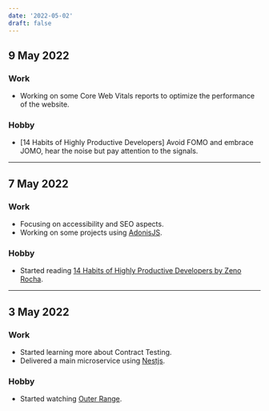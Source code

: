 ```yaml
---
date: '2022-05-02'
draft: false
---
```


## 9 May 2022

### Work

- Working on some Core Web Vitals reports to optimize the performance of the website.

### Hobby

- [14 Habits of Highly Productive Developers] Avoid FOMO and embrace JOMO, hear the noise but pay attention to the signals.

---

## 7 May 2022

### Work

- Focusing on accessibility and SEO aspects.
- Working on some projects using [AdonisJS](https://adonisjs.com/).

### Hobby

- Started reading [14 Habits of Highly Productive Developers by Zeno Rocha](https://www.amazon.com.br/Habits-Highly-Productive-Developers-English-ebook/dp/B08BF74RRG).

---

## 3 May 2022

### Work

- Started learning more about Contract Testing.
- Delivered a main microservice using [Nestjs](https://nestjs.com/).

### Hobby

- Started watching [Outer Range](https://www.youtube.com/watch?v=3MzAFrTEWSQ).